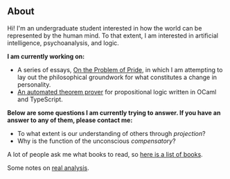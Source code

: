 
<Home>

## About

Hi! I'm an undergraduate student interested in how the world
can be represented by the human mind. To that extent, I am interested in
artificial intelligence, psychoanalysis, and logic.

**I am currently working on:**

- A series of essays, [On the Problem of Pride](),
in which I am attempting to lay out the philosophical groundwork for what constitutes a change
in personality.
- [An automated theorem prover](https://github.com/jinh0/gentzen)
for propositional logic written in OCaml and TypeScript.

**Below are some questions I am currently trying to answer. If you have an answer to any of them, please contact me:**

- To what extent is our understanding of others through *projection*?
- Why is the function of the unconscious *compensatory*?

A lot of people ask me what books to read, so [here is a list of books](/books).

Some notes on [real analysis](/writings/analysis).

</Home>
